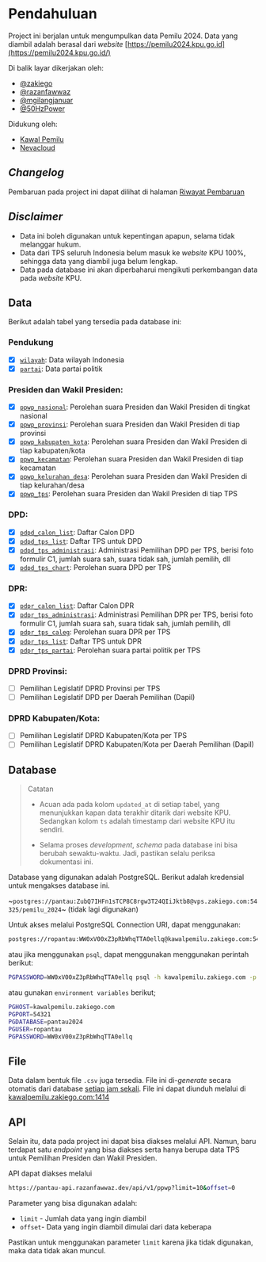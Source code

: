 # Pendahuluan

Project ini berjalan untuk mengumpulkan data Pemilu 2024. Data yang diambil
adalah berasal dari _website_
[https://pemilu2024.kpu.go.id](https://pemilu2024.kpu.go.id/)

Di balik layar dikerjakan oleh:

- [@zakiego](https://twitter.com/zakiego)
- [@razanfawwaz](https://twitter.com/razanfawwaz)
- [@mgilangjanuar](https://twitter.com/mgilangjanuar)
- [@50HzPower](https://twitter.com/50HzPower)

Didukung oleh:

- [Kawal Pemilu](https://twitter.com/KawalPemilu_org)
- [Nevacloud](https://nevacloud.com/?utm_medium=pantau-pemilu&utm_content=website)

## _Changelog_

Pembaruan pada project ini dapat dilihat di halaman
[Riwayat Pembaruan](/changelog)

## _Disclaimer_

- Data ini boleh digunakan untuk kepentingan apapun, selama tidak melanggar
  hukum.
- Data dari TPS seluruh Indonesia belum masuk ke _website_ KPU 100%, sehingga
  data yang diambil juga belum lengkap.
- Data pada database ini akan diperbaharui mengikuti perkembangan data pada
  _website_ KPU.

## Data

Berikut adalah tabel yang tersedia pada database ini:

### Pendukung

- [x] [`wilayah`](/data-pendukung#wilayah): Data wilayah Indonesia
- [x] [`partai`](/data-pendukung#partai): Data partai politik

### Presiden dan Wakil Presiden:

- [x] [`ppwp_nasional`](/data-presiden-wakil-presiden#ppwp_nasional): Perolehan
      suara Presiden dan Wakil Presiden di tingkat nasional
- [x] [`ppwp_provinsi`](/data-presiden-wakil-presiden#ppwp_provinsi): Perolehan
      suara Presiden dan Wakil Presiden di tiap provinsi
- [x] [`ppwp_kabupaten_kota`](/data-presiden-wakil-presiden#ppwp_kabupaten_kota):
      Perolehan suara Presiden dan Wakil Presiden di tiap kabupaten/kota
- [x] [`ppwp_kecamatan`](/data-presiden-wakil-presiden#ppwp_kecamatan):
      Perolehan suara Presiden dan Wakil Presiden di tiap kecamatan
- [x] [`ppwp_kelurahan_desa`](/data-presiden-wakil-presiden#ppwp_kelurahan_desa):
      Perolehan suara Presiden dan Wakil Presiden di tiap kelurahan/desa
- [x] [`ppwp_tps`](/data-presiden-wakil-presiden#ppwp_tps): Perolehan suara
      Presiden dan Wakil Presiden di tiap TPS

### DPD:

- [x] [`pdpd_calon_list`](/data-dpd#pdpd_calon_list): Daftar Calon DPD
- [x] [`pdpd_tps_list`](/data-dpd#pdpd_tps_list): Daftar TPS untuk DPD
- [x] [`pdpd_tps_administrasi`](/data-dpd#pdpd_tps_administrasi): Administrasi
      Pemilihan DPD per TPS, berisi foto formulir C1, jumlah suara sah, suara
      tidak sah, jumlah pemilih, dll
- [x] [`pdpd_tps_chart`](/data-dpd#pdpd_tps_chart): Perolehan suara DPD per TPS

### DPR:

- [x] [`pdpr_calon_list`](/data-dpr#pdpr_calon_list): Daftar Calon DPR
- [x] [`pdpr_tps_administrasi`](/data-dpr#pdpr_tps_administrasi): Administrasi
      Pemilihan DPR per TPS, berisi foto formulir C1, jumlah suara sah, suara
      tidak sah, jumlah pemilih, dll
- [x] [`pdpr_tps_caleg`](/data-dpr#pdpr_tps_caleg): Perolehan suara DPR per TPS
- [x] [`pdpr_tps_list`](/data-dpr#pdpr_tps_list): Daftar TPS untuk DPR
- [x] [`pdpr_tps_partai`](/data-dpr#pdpr_tps_partai): Perolehan suara partai
      politik per TPS

### DPRD Provinsi:

- [ ] Pemilihan Legislatif DPRD Provinsi per TPS
- [ ] Pemilihan Legislatif DPD per Daerah Pemilihan (Dapil)

### DPRD Kabupaten/Kota:

- [ ] Pemilihan Legislatif DPRD Kabupaten/Kota per TPS
- [ ] Pemilihan Legislatif DPRD Kabupaten/Kota per Daerah Pemilihan (Dapil)

## Database

> Catatan
>
> - Acuan ada pada kolom `updated_at` di setiap tabel, yang menunjukkan kapan
>   data terakhir ditarik dari website KPU. Sedangkan kolom `ts` adalah
>   timestamp dari website KPU itu sendiri.
>
> - Selama proses _development_, _schema_ pada database ini bisa berubah
>   sewaktu-waktu. Jadi, pastikan selalu periksa dokumentasi ini.

Database yang digunakan adalah PostgreSQL. Berikut adalah kredensial untuk
mengakses database ini.

~`postgres://pantau:ZubQ7IHFn1sTCP8C8rgw3T24QIiJktb8@vps.zakiego.com:54325/pemilu_2024`~
(tidak lagi digunakan)

Untuk akses melalui PostgreSQL Connection URI, dapat menggunakan:

```bash copy
postgres://ropantau:WW0xV00xZ3pRbWhqTTA0ellq@kawalpemilu.zakiego.com:54321/pantau2024
```

atau jika menggunakan `psql`, dapat menggunakan menggunakan perintah berikut:

```bash copy
PGPASSWORD=WW0xV00xZ3pRbWhqTTA0ellq psql -h kawalpemilu.zakiego.com -p 54321 -U ropantau -d pantau2024
```

atau gunakan `environment variables` berikut;

```bash copy
PGHOST=kawalpemilu.zakiego.com
PGPORT=54321
PGDATABASE=pantau2024
PGUSER=ropantau
PGPASSWORD=WW0xV00xZ3pRbWhqTTA0ellq
```

## File

Data dalam bentuk file `.csv` juga tersedia. File ini di-_generate_ secara
otomatis dari database
[setiap jam sekali](https://github.com/zakiego/pantau-pemilu-2024/actions/workflows/release.yml).
File ini dapat diunduh melalui di
[kawalpemilu.zakiego.com:1414](http://kawalpemilu.zakiego.com:1414/)

## API

Selain itu, data pada project ini dapat bisa diakses melalui API. Namun, baru
terdapat satu _endpoint_ yang bisa diakses serta hanya berupa data TPS untuk
Pemilihan Presiden dan Wakil Presiden.

API dapat diakses melalui

```bash copy
https://pantau-api.razanfawwaz.dev/api/v1/ppwp?limit=10&offset=0
```

Parameter yang bisa digunakan adalah:

- `limit` - Jumlah data yang ingin diambil
- `offset`- Data yang ingin diambil dimulai dari data keberapa

Pastikan untuk menggunakan parameter `limit` karena jika tidak digunakan, maka
data tidak akan muncul.
